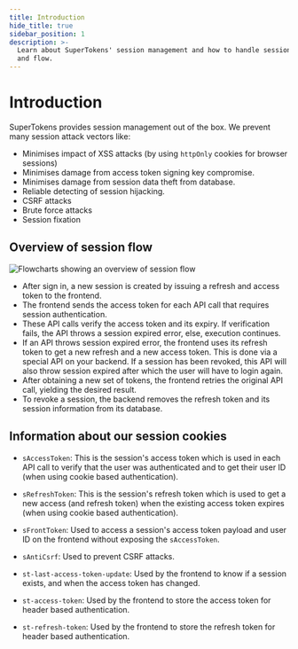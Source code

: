 ```yaml
---
title: Introduction
hide_title: true
sidebar_position: 1
description: >-
  Learn about SuperTokens' session management and how to handle session security
  and flow.
---
```


# Introduction


SuperTokens provides session management out of the box. We prevent many session attack vectors like:
- Minimises impact of XSS attacks (by using `httpOnly` cookies for browser sessions)
- Minimises damage from access token signing key compromise.
- Minimises damage from session data theft from database.
- Reliable detecting of session hijacking.
- CSRF attacks
- Brute force attacks
- Session fixation

## Overview of session flow 
<img alt="Flowcharts showing an overview of session flow" src="/img/session_flow.png" />

- After sign in, a new session is created by issuing a refresh and access token to the frontend.
- The frontend sends the access token for each API call that requires session authentication.
- These API calls verify the access token and its expiry. If verification fails, the API throws a session expired error, else, execution continues.
- If an API throws session expired error, the frontend uses its refresh token to get a new refresh and a new access token. This is done via a special API on your backend. If a session has been revoked, this API will also throw session expired after which the user will have to login again.
- After obtaining a new set of tokens, the frontend retries the original API call, yielding the desired result.
- To revoke a session, the backend removes the refresh token and its session information from its database.

## Information about our session cookies

- `sAccessToken`: This is the session's access token which is used in each API call to verify that the user was authenticated and to get their user ID (when using cookie based authentication).

- `sRefreshToken`: This is the session's refresh token which is used to get a new access (and refresh token) when the existing access token expires (when using cookie based authentication).

- `sFrontToken`: Used to access a session's access token payload and user ID on the frontend without exposing the `sAccessToken`.

- `sAntiCsrf`: Used to prevent CSRF attacks.

- `st-last-access-token-update`: Used by the frontend to know if a session exists, and when the access token has changed.

- `st-access-token`: Used by the frontend to store the access token for header based authentication.

- `st-refresh-token`: Used by the frontend to store the refresh token for header based authentication.
